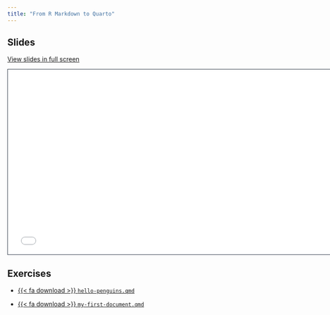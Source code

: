 ```yaml
---
title: "From R Markdown to Quarto"
---
```


## Slides

[View slides in full screen](1-rmarkdown-quarto.html)

```{=html}
<iframe class="slide-deck" src="1-rmarkdown-quarto.html" height="420" width="747" style="border: 1px solid #2e3846;"></iframe>
```
## Exercises

-   <a href="https://raw.githubusercontent.com/mine-cetinkaya-rundel/quarto-asa-nebraska/main/exercises/hello-penguins.qmd">{{< fa download >}} `hello-penguins.qmd`</i></a>

-   <a href="https://raw.githubusercontent.com/mine-cetinkaya-rundel/quarto-asa-nebraska/main/exercises/my-first-document.qmd">{{< fa download >}} `my-first-document.qmd`</i></a>
